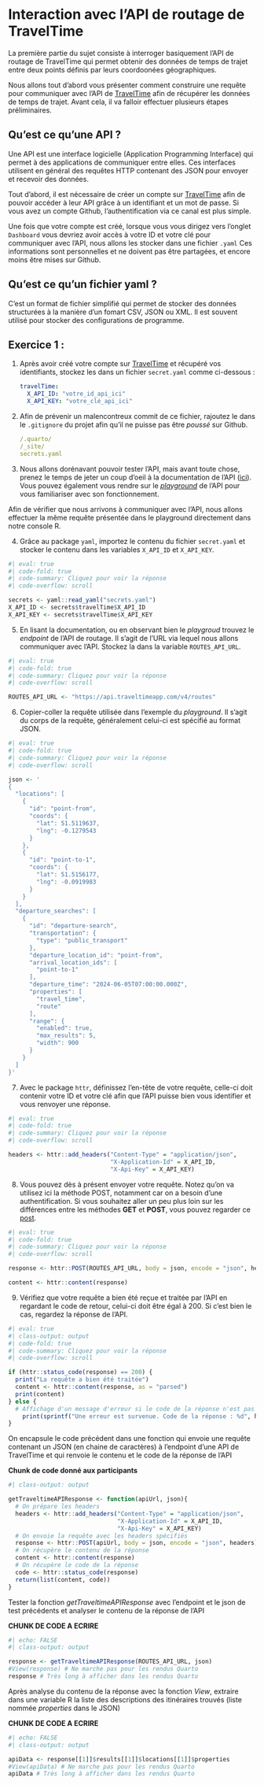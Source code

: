 # Interaction avec l'API de routage de TravelTime

La première partie du sujet consiste à interroger basiquement l'API de routage de TravelTime qui permet obtenir des données de temps de trajet entre deux points définis par leurs coordoonées géographiques.

Nous allons tout d'abord vous présenter comment construire une requête pour communiquer avec l'API de [TravelTime](https://account.traveltime.com/) afin de récupérer les données de temps de trajet. Avant cela, il va falloir effectuer plusieurs étapes préliminaires.

:::{.callout-note}
## Qu'est ce qu'une API ?
Une API est une interface logicielle (Application Programming Interface) qui permet à des applications de communiquer entre elles. Ces interfaces utilisent en général des requêtes HTTP contenant des JSON pour envoyer et recevoir des données.
:::

Tout d'abord, il est nécessaire de créer un compte sur [TravelTime](https://account.traveltime.com/) afin de pouvoir accéder à leur API grâce à un identifiant et un mot de passe. Si vous avez un compte Github, l'authentification via ce canal est plus simple.

Une fois que votre compte est créé, lorsque vous vous dirigez vers l'onglet `Dashboard` vous devriez avoir accès à votre ID et votre clé pour communiquer avec l'API, nous allons les stocker dans une fichier `.yaml` Ces informations sont personnelles et ne doivent pas être partagées, et encore moins être mises sur Github.

:::{.callout-note}
## Qu'est ce qu'un fichier yaml ?
C'est un format de fichier simplifié qui permet de stocker des données structurées à la manière d'un fomart CSV, JSON ou XML. Il est souvent utilisé pour stocker des configurations de programme.
:::

::: {.callout-tip collapse="false" icon=false}
## `<i class="bi bi-book"></i>`{=html} Exercice 1 :

1. Après avoir créé votre compte sur [TravelTime](https://account.traveltime.com/) et récupéré vos identifiants, stockez les dans un fichier `secret.yaml` comme ci-dessous : 

   ```.yaml
   travelTime:
     X_API_ID: "votre_id_api_ici"
     X_API_KEY: "votre_clé_api_ici"
   ```

2. Afin de prévenir un malencontreux commit de ce fichier, rajoutez le dans le `.gitignore` du projet afin qu'il ne puisse pas être *poussé* sur Github.

   ```.yaml
   /.quarto/
   /_site/
   secrets.yaml
   ```

3. Nous allons dorénavant pouvoir tester l'API, mais avant toute chose, prenez le temps de jeter un coup d'oeil à la documentation de l'API ([ici](https://docs.traveltime.com/api/overview/introduction)). Vous pouvez également vous rendre sur le [*playground*](https://playground.traveltime.com/routes) de l'API pour vous familiariser avec son fonctionnement.

Afin de vérifier que nous arrivons à communiquer avec l'API, nous allons effectuer la même requête présentée dans le playground directement dans notre console R.
 
4. Grâce au package `yaml`, importez le contenu du fichier `secret.yaml` et stocker le contenu dans les variables `X_API_ID` et `X_API_KEY`.


```r
#| eval: true
#| code-fold: true
#| code-summary: Cliquez pour voir la réponse
#| code-overflow: scroll

secrets <- yaml::read_yaml("secrets.yaml")
X_API_ID <- secrets$travelTime$X_API_ID
X_API_KEY <- secrets$travelTime$X_API_KEY
```


5. En lisant la documentation, ou en observant bien le *playgroud* trouvez le *endpoint* de l'API de routage. Il s'agit de l'URL via lequel nous allons communiquer avec l'API. Stockez la dans la variable `ROUTES_API_URL`.

```r
#| eval: true
#| code-fold: true
#| code-summary: Cliquez pour voir la réponse
#| code-overflow: scroll

ROUTES_API_URL <- "https://api.traveltimeapp.com/v4/routes"
```


6. Copier-coller la requête utilisée dans l'exemple du *playground*. Il s'agit du corps de la requête, généralement celui-ci est spécifié au format JSON.


```r
#| eval: true
#| code-fold: true
#| code-summary: Cliquez pour voir la réponse
#| code-overflow: scroll

json <- '
{
  "locations": [
    {
      "id": "point-from",
      "coords": {
        "lat": 51.5119637,
        "lng": -0.1279543
      }
    },
    {
      "id": "point-to-1",
      "coords": {
        "lat": 51.5156177,
        "lng": -0.0919983
      }
    }
  ],
  "departure_searches": [
    {
      "id": "departure-search",
      "transportation": {
        "type": "public_transport"
      },
      "departure_location_id": "point-from",
      "arrival_location_ids": [
        "point-to-1"
      ],
      "departure_time": "2024-06-05T07:00:00.000Z",
      "properties": [
        "travel_time",
        "route"
      ],
      "range": {
        "enabled": true,
        "max_results": 5,
        "width": 900
      }
    }
  ]
}'
```

7. Avec le package `httr`, définissez l'en-tête de votre requête, celle-ci doit contenir votre ID et votre clé afin que l'API puisse bien vous identifier et vous renvoyer une réponse. 

```r
#| eval: true
#| code-fold: true
#| code-summary: Cliquez pour voir la réponse
#| code-overflow: scroll

headers <- httr::add_headers("Content-Type" = "application/json",
                             "X-Application-Id" = X_API_ID,
                             "X-Api-Key" = X_API_KEY)
```

8. Vous pouvez dès à présent envoyer votre requête. Notez qu'on va utilisez ici la méthode POST, notamment car on a besoin d'une authentification. Si vous souhaitez aller un peu plus loin sur les différences entre les méthodes **GET** et **POST**, vous pouvez regarder ce [post](https://www.ionos.fr/digitalguide/sites-internet/developpement-web/get-vs-post/).

```r
#| eval: true
#| code-fold: true
#| code-summary: Cliquez pour voir la réponse
#| code-overflow: scroll

response <- httr::POST(ROUTES_API_URL, body = json, encode = "json", headers)

content <- httr::content(response)
```


9. Vérifiez que votre requête a bien été reçue et traitée par l'API en regardant le code de retour, celui-ci doit être égal à 200. Si c'est bien le cas, regardez la réponse de l'API.


```r
#| eval: true
#| class-output: output
#| code-fold: true
#| code-summary: Cliquez pour voir la réponse
#| code-overflow: scroll

if (httr::status_code(response) == 200) {
  print("La requête a bien été traitée")
  content <- httr::content(response, as = "parsed")
  print(content)
} else {
  # Affichage d'un message d'erreur si le code de la réponse n'est pas 200
    print(sprintf("Une erreur est survenue. Code de la réponse : %d", httr::status_code(response)))
}
```

:::


On encapsule le code précédent dans une fonction qui envoie une requête contenant un JSON (en chaine de caractères) à l'endpoint d'une API de TravelTime et qui renvoie le contenu et le code de la réponse de l'API

**Chunk de code donné aux participants**

```r
#| class-output: output

getTraveltimeAPIResponse <- function(apiUrl, json){
  # On prépare les headers
  headers <- httr::add_headers("Content-Type" = "application/json",
                               "X-Application-Id" = X_API_ID,
                               "X-Api-Key" = X_API_KEY)
  # On envoie la requête avec les headers spécifiés
  response <- httr::POST(apiUrl, body = json, encode = "json", headers)
  # On récupère le contenu de la réponse
  content <- httr::content(response)
  # On récupère le code de la réponse
  code <- httr::status_code(response)
  return(list(content, code))
}
```

Tester la fonction *getTraveltimeAPIResponse* avec l'endpoint et le json de test précédents et analyser le contenu de la réponse de l'API

**CHUNK DE CODE A ECRIRE**

```r
#| echo: FALSE
#| class-output: output

response <- getTraveltimeAPIResponse(ROUTES_API_URL, json)
#View(response) # Ne marche pas pour les rendus Quarto
response # Très long à afficher dans les rendus Quarto
```

Après analyse du contenu de la réponse avec la fonction *View*, extraire dans une variable R la liste des descriptions des itinéraires trouvés (liste nommée *properties* dans le JSON)

**CHUNK DE CODE A ECRIRE**

```r
#| echo: FALSE
#| class-output: output

apiData <- response[[1]]$results[[1]]$locations[[1]]$properties
#View(apiData) # Ne marche pas pour les rendus Quarto
apiData # Très long à afficher dans les rendus Quarto
```
